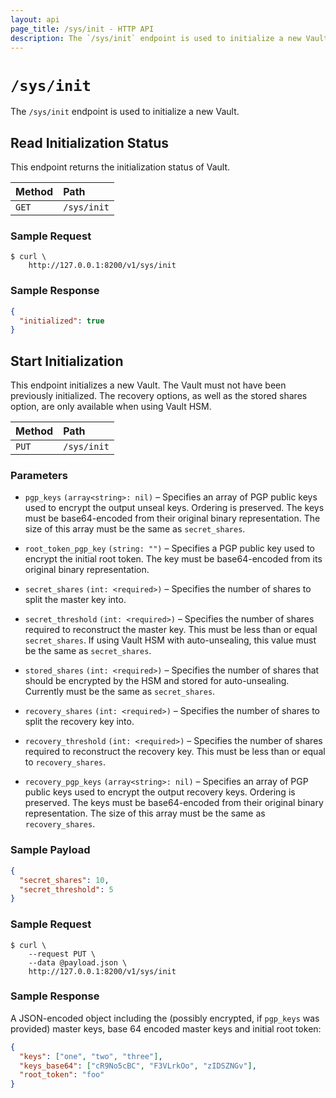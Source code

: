 ```yaml
---
layout: api
page_title: /sys/init - HTTP API
description: The `/sys/init` endpoint is used to initialize a new Vault.
---
```


# `/sys/init`

The `/sys/init` endpoint is used to initialize a new Vault.

## Read Initialization Status

This endpoint returns the initialization status of Vault.

| Method | Path        |
| :----- | :---------- |
| `GET`  | `/sys/init` |

### Sample Request

```shell-session
$ curl \
    http://127.0.0.1:8200/v1/sys/init
```

### Sample Response

```json
{
  "initialized": true
}
```

## Start Initialization

This endpoint initializes a new Vault. The Vault must not have been previously
initialized. The recovery options, as well as the stored shares option, are only
available when using Vault HSM.

| Method | Path        |
| :----- | :---------- |
| `PUT`  | `/sys/init` |

### Parameters

- `pgp_keys` `(array<string>: nil)` – Specifies an array of PGP public keys used
  to encrypt the output unseal keys. Ordering is preserved. The keys must be
  base64-encoded from their original binary representation. The size of this
  array must be the same as `secret_shares`.

- `root_token_pgp_key` `(string: "")` – Specifies a PGP public key used to
  encrypt the initial root token. The key must be base64-encoded from its
  original binary representation.

- `secret_shares` `(int: <required>)` – Specifies the number of shares to
  split the master key into.

- `secret_threshold` `(int: <required>)` – Specifies the number of shares
  required to reconstruct the master key. This must be less than or equal
  `secret_shares`. If using Vault HSM with auto-unsealing, this value must be
  the same as `secret_shares`.

- `stored_shares` `(int: <required>)` – Specifies the number of shares that
  should be encrypted by the HSM and stored for auto-unsealing. Currently must
  be the same as `secret_shares`.

- `recovery_shares` `(int: <required>)` – Specifies the number of shares to
  split the recovery key into.

- `recovery_threshold` `(int: <required>)` – Specifies the number of shares
  required to reconstruct the recovery key. This must be less than or equal to
  `recovery_shares`.

- `recovery_pgp_keys` `(array<string>: nil)` – Specifies an array of PGP public
  keys used to encrypt the output recovery keys. Ordering is preserved. The keys
  must be base64-encoded from their original binary representation. The size of
  this array must be the same as `recovery_shares`.

### Sample Payload

```json
{
  "secret_shares": 10,
  "secret_threshold": 5
}
```

### Sample Request

```shell-session
$ curl \
    --request PUT \
    --data @payload.json \
    http://127.0.0.1:8200/v1/sys/init
```

### Sample Response

A JSON-encoded object including the (possibly encrypted, if `pgp_keys` was
provided) master keys, base 64 encoded master keys and initial root token:

```json
{
  "keys": ["one", "two", "three"],
  "keys_base64": ["cR9No5cBC", "F3VLrkOo", "zIDSZNGv"],
  "root_token": "foo"
}
```
